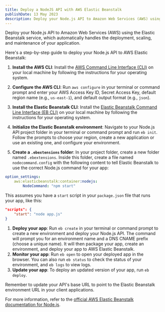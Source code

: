 ```yaml
---
title: Deploy a NodeJS API with AWS Elastic Beanstalk
publishDate: 13 May 2023
description: Deploy your Node.js API to Amazon Web Services (AWS) using the Elastic Beanstalk service.
---
```


Deploy your Node.js API to Amazon Web Services (AWS) using the Elastic Beanstalk service, which automatically handles the deployment, scaling, and maintenance of your application.

Here's a step-by-step guide to deploy your Node.js API to AWS Elastic Beanstalk:

1.  **Install the AWS CLI**: Install the [AWS Command Line Interface (CLI)](https://aws.amazon.com/cli/) on your local machine by following the instructions for your operating system.

2.  **Configure the AWS CLI**: Run `aws configure` in your terminal or command prompt and enter your AWS Access Key ID, Secret Access Key, default region name (e.g., `us-east-1`), and default output format (e.g., `json`).

3.  **Install the Elastic Beanstalk CLI**: Install the [Elastic Beanstalk Command Line Interface (EB CLI)](https://docs.aws.amazon.com/elasticbeanstalk/latest/dg/eb-cli3-install.html) on your local machine by following the instructions for your operating system.

4.  **Initialize the Elastic Beanstalk environment**: Navigate to your Node.js API project folder in your terminal or command prompt and run `eb init`. Follow the prompts to choose your region, create a new application or use an existing one, and configure your environment.

5.  **Create a `.ebextensions` folder**: In your project folder, create a new folder named `.ebextensions`. Inside this folder, create a file named `nodecommand.config` with the following content to tell Elastic Beanstalk to use the correct Node.js command for your app:

```yaml
option_settings:
	aws:elasticbeanstalk:container:nodejs:
		NodeCommand: "npm start"
```

This assumes you have a `start` script in your `package.json` file that runs your app, like this:

```json
"scripts": {
	"start": "node app.js"
}
```

1.  **Deploy your app**: Run `eb create` in your terminal or command prompt to create a new environment and deploy your Node.js API. The command will prompt you for an environment name and a DNS CNAME prefix (choose a unique name). It will then package your app, create an environment, and deploy your app to AWS Elastic Beanstalk.
2.  **Monitor your app**: Run `eb open` to open your deployed app in the browser. You can also run `eb status` to check the status of your environment, and `eb logs` to view logs.
3.  **Update your app**: To deploy an updated version of your app, run `eb deploy`.

Remember to update your API's base URL to point to the Elastic Beanstalk environment URL in your client applications.

For more information, refer to the [official AWS Elastic Beanstalk documentation for Node.js](https://docs.aws.amazon.com/elasticbeanstalk/latest/dg/create_deploy_nodejs.html).
